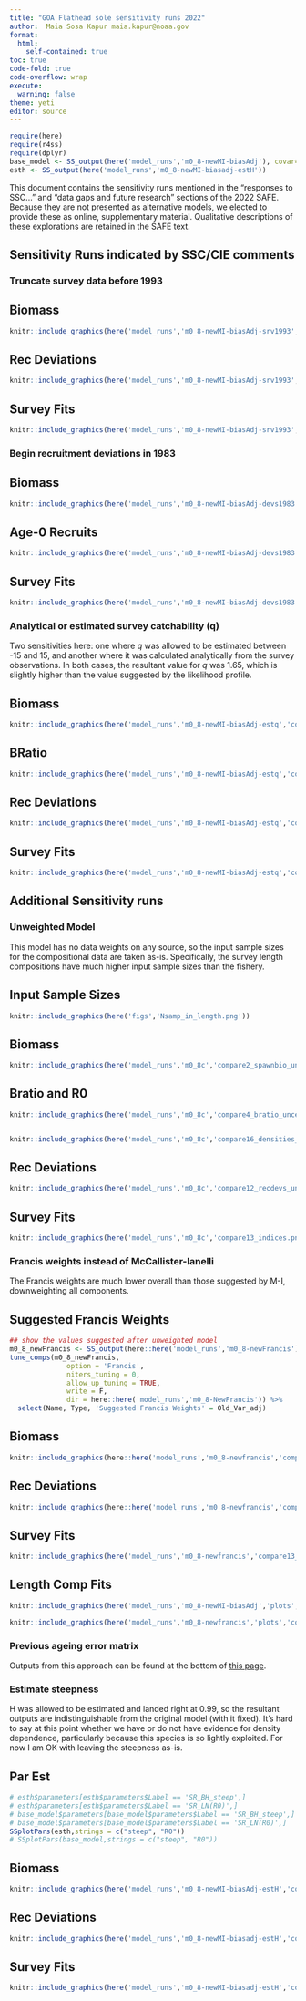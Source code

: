 ```yaml
---
title: "GOA Flathead sole sensitivity runs 2022"
author:  Maia Sosa Kapur maia.kapur@noaa.gov
format:
  html:
    self-contained: true
toc: true
code-fold: true
code-overflow: wrap
execute: 
  warning: false 
theme: yeti
editor: source
---
```



```r
require(here)
require(r4ss)
require(dplyr)
base_model <- SS_output(here('model_runs','m0_8-newMI-biasAdj'), covar=TRUE, verbose=FALSE, printstats=FALSE) 
esth <- SS_output(here('model_runs','m0_8-newMI-biasadj-estH'))
```

This document contains the sensitivity runs mentioned in the "responses to SSC..." and "data gaps and future research" sections of the 2022 SAFE. Because they are not presented as alternative models, we elected to provide these as online, supplementary material. Qualitative descriptions of these explorations are retained in the SAFE text.

## Sensitivity Runs indicated by SSC/CIE comments

### Truncate survey data before 1993

::: panel-tabset
## Biomass

```r
knitr::include_graphics(here('model_runs','m0_8-newMI-biasAdj-srv1993','compare2_spawnbio_uncertainty.png'))
```

## Rec Deviations
```r
knitr::include_graphics(here('model_runs','m0_8-newMI-biasAdj-srv1993','compare11_recdevs.png'))
```
## Survey Fits

```r
knitr::include_graphics(here('model_runs','m0_8-newMI-biasAdj-srv1993','compare13_indices.png'))
```
:::

### Begin recruitment deviations in 1983



::: panel-tabset
## Biomass

```r
knitr::include_graphics(here('model_runs','m0_8-newMI-biasAdj-devs1983','compare2_spawnbio_uncertainty.png'))
```

## Age-0 Recruits
```r
knitr::include_graphics(here('model_runs','m0_8-newMI-biasAdj-devs1983','compare10_recruits_uncertainty.png'))
```
## Survey Fits

```r
knitr::include_graphics(here('model_runs','m0_8-newMI-biasAdj-devs1983','compare13_indices.png'))
```
:::


### Analytical or estimated survey catchability (q)
Two sensitivities here: one where $q$ was allowed to be estimated between -15 and 15, and another where it was calculated analytically from the survey observations. In both cases, the resultant value for $q$ was 1.65, which is slightly higher than the value suggested by the likelihood profile.

::: panel-tabset

## Biomass

```r
knitr::include_graphics(here('model_runs','m0_8-newMI-biasAdj-estq','compare2_spawnbio_uncertainty.png'))
```

## BRatio

```r
knitr::include_graphics(here('model_runs','m0_8-newMI-biasAdj-estq','compare4_Bratio_uncertainty.png'))
```

## Rec Deviations
```r
knitr::include_graphics(here('model_runs','m0_8-newMI-biasAdj-estq','compare11_recdevs.png'))
```
## Survey Fits

```r
knitr::include_graphics(here('model_runs','m0_8-newMI-biasAdj-estq','compare13_indices.png'))
```

:::

## Additional Sensitivity runs

### Unweighted Model

This model has no data weights on any source, so the input sample sizes for the compositional data are taken as-is. Specifically, the survey length compositions have much higher input sample sizes than the fishery.

::: panel-tabset
## Input Sample Sizes

```r
knitr::include_graphics(here('figs','Nsamp_in_length.png'))
```

## Biomass
```r
knitr::include_graphics(here('model_runs','m0_8c','compare2_spawnbio_uncertainty.png'))
```

## Bratio and R0

```r
knitr::include_graphics(here('model_runs','m0_8c','compare4_bratio_uncertainty.png'))


knitr::include_graphics(here('model_runs','m0_8c','compare16_densities_sr_ln(R0).png'))
```
## Rec Deviations
```r
knitr::include_graphics(here('model_runs','m0_8c','compare12_recdevs_uncertainty.png'))
```
## Survey Fits
```r
knitr::include_graphics(here('model_runs','m0_8c','compare13_indices.png'))
```
:::


### Francis weights instead of McCallister-Ianelli
The Francis weights are much lower overall than those suggested by M-I, downweighting all components.

::: panel-tabset

## Suggested Francis Weights
```r
## show the values suggested after unweighted model
m0_8_newFrancis <- SS_output(here::here('model_runs','m0_8-newFrancis'), verbose = FALSE, printstats = FALSE)
tune_comps(m0_8_newFrancis, 
              option = 'Francis',
              niters_tuning = 0,
              allow_up_tuning = TRUE,
              write = F,
              dir = here::here('model_runs','m0_8-NewFrancis')) %>%
  select(Name, Type, 'Suggested Francis Weights' = Old_Var_adj)
```

## Biomass

```r
knitr::include_graphics(here::here('model_runs','m0_8-newfrancis','compare2_spawnbio_uncertainty.png'))
```

## Rec Deviations
```r
knitr::include_graphics(here::here('model_runs','m0_8-newfrancis','compare11_recdevs.png'))
```
## Survey Fits

```r
knitr::include_graphics(here('model_runs','m0_8-newfrancis','compare13_indices.png'))
```

## Length Comp Fits

```r
knitr::include_graphics(here('model_runs','m0_8-newMI-biasAdj','plots','comp_lenfit__aggregated_across_time.png'))

```

```r
knitr::include_graphics(here('model_runs','m0_8-newfrancis','plots','comp_lenfit__aggregated_across_time.png'))
```


:::

### Previous ageing error matrix

Outputs from this approach can be found at the bottom of [this page](https://mkapur-noaa.github.io/goa-fhs-2022/AgeingError_Writeup_Static.html).

### Estimate steepness
H was allowed to be estimated and landed right at 0.99, so the resultant outputs are indistinguishable from the original model (with it fixed). It's hard to say at this point whether we have or do not have evidence for density dependence, particularly because this species is so lightly exploited. For now I am OK with leaving the steepness as-is.

::: panel-tabset

## Par Est

```r

# esth$parameters[esth$parameters$Label == 'SR_BH_steep',]
# esth$parameters[esth$parameters$Label == 'SR_LN(R0)',]
# base_model$parameters[base_model$parameters$Label == 'SR_BH_steep',]
# base_model$parameters[base_model$parameters$Label == 'SR_LN(R0)',]
SSplotPars(esth,strings = c("steep", "R0"))
# SSplotPars(base_model,strings = c("steep", "R0"))


```

## Biomass

```r
knitr::include_graphics(here('model_runs','m0_8-newMI-biasAdj-estH','compare2_spawnbio_uncertainty.png'))
```

## Rec Deviations

```r
knitr::include_graphics(here('model_runs','m0_8-newMI-biasadj-estH','compare11_recdevs.png'))
```

## Survey Fits

```r
knitr::include_graphics(here('model_runs','m0_8-newMI-biasadj-estH','compare13_indices.png'))
```
:::

